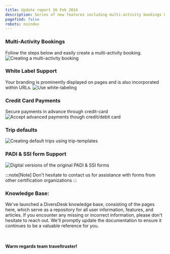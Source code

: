 ```yaml
---
title: Update report 26 Feb 2024
description: Series of new features including multi-activity bookings & white label support
pagefind: false
robots: noindex
---
```


### Multi-Activity Bookings
Follow the steps below and easily create a multi-activity booking.
![Creating a multi-activity booking](/updates/Creating_a_multi-activity_booking.png)

### White Label Support
Your branding is prominently displayed on pages and is also incorporated within URLs.
![Use white-labeling](/updates/White-label-support.png)


### Credit Card Payments
Secure payments in advance through credit-card 
![Accept advanced payments though credit/debit card](/updates/Credit_card_payments.png)

### Trip defaults
![Creating default trips using trip-templates](/updates/Trip-templates.png)


### PADI & SSI form Support
![Digital versions of the original PADI & SSI forms](/updates/PADI_liability_forms.png)

:::note[Note]
Don't hesitate to contact us for assistance with forms from other certification organizations
:::

### Knowledge Base:

We've launched a DiversDesk knowledge base, consisting of the pages here, which serve as a repository for all user information, features, and articles. If you encounter any missing or incorrect information, please don't hesitate to reach out. We'll promptly update the documentation to ensure it continues to be a valuable reference for you.

<br></br><b>Warm regards team traveltruster!</b>

